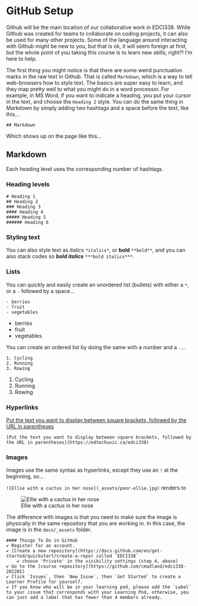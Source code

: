 # GitHub Setup {-}

Github will be the main location of our collaborative work in EDCI338. While Github was created for teams to collaborate on coding projects, it can also be used for many other projects. Some of the language around interacting with Github might be new to you, but that is ok, it will seem foreign at first, but the whole point of you taking this course is to learn new skills, right?! I'm here to help.

The first thing you might notice is that there are some weird punctuation marks in the raw text in Github. That is called `Markdown`, which is a way to tell web-browsers how to style text. The basics are super easy to learn, and they map pretty well to what you might do in a word processor. For example, in MS Word, if you want to indicate a heading, you put your cursor in the text, and choose the `Heading 2` style. You can do the same thing in Markdown by simply adding two hashtags and a space before the text, like this...

`## Markdown`

Which shows up on the page like this...

## Markdown {-}

Each heading level uses the corresponding number of hashtags.

### Heading levels {-}

```
# Heading 1
## Heading 2
### Heading 3
#### Heading 4
##### Heading 5
###### Heading 6
```
### Styling text {-}

You can also style text as *italics* `*italics*`, or **bold** `**bold**`, and you can also stack codes so ***bold italics*** `***bold italics***`.

### Lists

You can quickly and easily create an unordered list (bullets) with either a `*`, or a `-` followed by a space...

```
- berries
- fruit
- vegetables
```

- berries
- fruit
- vegetables

You can create an ordered list by doing the same with a number and a `.`...

```
1. Cycling
2. Running
3. Rowing
```

1. Cycling
2. Running
3. Rowing

### Hyperlinks {-}

[Put the text you want to display between square brackets, followed by the URL in parentheses](https://edtechuvic.ca/edci338)

 `[Put the text you want to display between square brackets, followed by the URL in parentheses](https://edtechuvic.ca/edci338)` 

### Images {-}

Images use the same syntax as hyperlinks, except they use an `!` at the beginning, so...

`![Ellie with a cactus in her nose](_assets/poor-ellie.jpg)` renders to

![Ellie with a cactus in her nose](_assets/poor-ellie.jpg)

The difference with images is that you need to make sure the image is physically in the same repository that you are working in. In this case, the image is in the `docs/_assets` folder.


```block
#### Things To Do in GitHub
✔️ Register for an account.  
✔️ [Create a new repository](https://docs.github.com/en/get-started/quickstart/create-a-repo) called `EDCI338`  
    ✔️ choose 'Private' in the visibility settings (step 4, above)  
✔️ Go to the [course repository](https://github.com/cmadland/edci338-202201)  
✔️ Click `Issues`, then `New Issue`, then `Get Started` to create a Learner Profile for yourself.  
✔️ If you know who will be in your learning pod, please add the `Label` to your issue that corresponds with your Learning Pod, otherwise, you can just add a label that has fewer than 4 members already.
```
